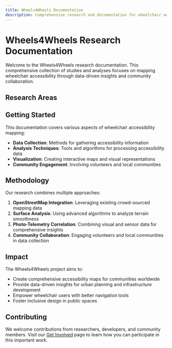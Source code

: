 ```yaml
---
title: Wheels4Wheels Documentation
description: Comprehensive research and documentation for wheelchair accessibility mapping
---
```


# Wheels4Wheels Research Documentation

Welcome to the Wheels4Wheels research documentation. This comprehensive collection of studies and analyses focuses on mapping wheelchair accessibility through data-driven insights and community collaboration.

## Research Areas

<Cards>
  <Card 
    title="OpenStreetMap Attributes" 
    href="/docs/Attributes_on_OpenStreetMaps"
    description="Analysis of wheelchair accessibility attributes in OpenStreetMap data"
  />
  <Card 
    title="Surface Smoothness Analysis" 
    href="/docs/Surface_Smoothness_Analysis"
    description="Advanced analysis of surface conditions for wheelchair accessibility"
  />
  <Card 
    title="Photo-Telemetry Correlation" 
    href="/docs/Photo-Telemetry_File_Correlation"
    description="Correlating visual data with telemetry for comprehensive mapping"
  />
  <Card 
    title="OpenStreetMap Editors" 
    href="/docs/OpenStreetMap_Editors"
    description="Tools and techniques for editing OpenStreetMap accessibility data"
  />
  <Card 
    title="Incline and Curbs Analysis" 
    href="/docs/incline_and_curbs"
    description="Detailed analysis of terrain features affecting wheelchair mobility"
  />
  <Card 
    title="Wheels4Wheels for HoC" 
    href="/docs/wheels4wheels_for_HoC"
    description="Project overview and volunteer information"
  />
</Cards>

## Getting Started

This documentation covers various aspects of wheelchair accessibility mapping:

- **Data Collection**: Methods for gathering accessibility information
- **Analysis Techniques**: Tools and algorithms for processing accessibility data
- **Visualization**: Creating interactive maps and visual representations
- **Community Engagement**: Involving volunteers and local communities

## Methodology

Our research combines multiple approaches:

1. **OpenStreetMap Integration**: Leveraging existing crowd-sourced mapping data
2. **Surface Analysis**: Using advanced algorithms to analyze terrain smoothness
3. **Photo-Telemetry Correlation**: Combining visual and sensor data for comprehensive insights
4. **Community Collaboration**: Engaging volunteers and local communities in data collection

## Impact

The Wheels4Wheels project aims to:

- Create comprehensive accessibility maps for communities worldwide
- Provide data-driven insights for urban planning and infrastructure development
- Empower wheelchair users with better navigation tools
- Foster inclusive design in public spaces

## Contributing

We welcome contributions from researchers, developers, and community members. Visit our [Get Involved](/docs/wheels4wheels_for_HoC) page to learn how you can participate in this important work.
